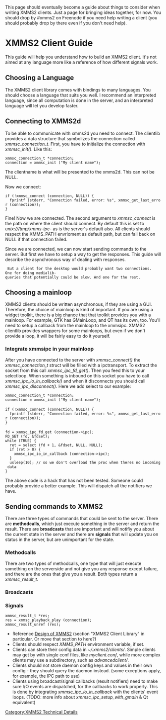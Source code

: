 {{Navbar}}

This page should eventually become a guide about things to consider when writing XMMS2 clients. Just a page for bringing ideas together, for now. You should drop by #xmms2 on Freenode if you need help writing a client (you should probably drop by there even if you don't need help).

= XMMS2 Client Guide =

This guide will help you understand how to build an XMMS2 client. It's not aimed at any language more like a reference of how different signals work.

== Choosing a Language ==
The XMMS2 client library comes with bindings to many languages. You should choose a language that suits you well. I recommend an interpreted language, since all computation is done in the server, and an interpreted language will let you develop faster.

== Connecting to XMMS2d ==
To be able to communicate with xmms2d you need to connect. The clientlib provides a data structure that symbolizes the connection called ''xmmsc_connection_t''. First, you have to initialize the connection with ''xmmsc_init()''. Like this:

 xmmsc_connection_t *connection;
 connection = xmmsc_init ("My client name");

The clientname is what will be presented to the xmms2d. This can not be NULL.

Now we connect:

 if (!xmmsc_connect (connection, NULL)) {
   fprintf (stderr, "Connection failed, error: %s", xmmsc_get_last_error (connection));
 }

Fine! Now we are connected. The second argument to ''xmmsc_connect'' is the path on where the client should connect. By default this is set to ''unix:///tmp/xmms-ipc-<username>'' as is the server's default also. All clients should respect the XMMS_PATH envrioment as default path, but can fall back on NULL if that connection failed. 

Since we are connected, we can now start sending commands to the server. But first we have to setup a way to get the responses. This guide will describe the asynchronous way of dealing with responses.

 <anders_> But a client for the desktop would probably want two connections.
 One for doing medialib-queries that potentially could be slow. And one for the rest.

== Choosing a mainloop ==
XMMS2 clients should be written asynchronous, if they are using a GUI. Therefore, the choice of mainloop is kind of important. If you are using a widget toolkit, there is a big chance that that toolkit provides you with a mainloop. For example, GTK has GMainLoop, and QT has its own, too. You'll need to setup a callback from the mainloop to the xmmsipc. XMMS2 clientlib provides wrappers for some mainloops, but even if we don't provide a loop, it will be fairly easy to do it yourself. 

=== Integrate xmmsipc in your mainloop ===
After you have connected to the server with ''xmmsc_connect()'' the ''xmmsc_connection_t'' struct will be filled with a ipctransport. To extract the socket from this call ''xmmsc_ipc_fd_get()''. Then you feed this to your selectloop. When something is inbound on this socket you have to call ''xmmsc_ipc_io_in_callback()'' and when it disconnects you should call ''xmmsc_ipc_disconnect()''. Here we add select to our example:

 xmmsc_connection_t *connection;
 connection = xmmsc_init ("My client name");
 
 if (!xmmsc_connect (connection, NULL)) {
   fprintf (stderr, "Connection failed, error: %s", xmmsc_get_last_error (connection));
 }
 
 fd = xmmsc_ipc_fd_get (connection->ipc);
 FD_SET (fd, &fdset);
 while (TRUE) {
   ret = select (fd + 1, &fdset, NULL, NULL);
   if (ret > 0) {
     xmmsc_ipc_io_in_callback (connection->ipc);
   }
   usleep(10); // so we don't overload the proc when theres no incoming data
 }

The above code is a hack that has not been tested. Someone could probably provide a better example. This will dispatch all the notifiers we have.

== Sending commands to XMMS2 ==
There are three types of commands that could be sent to the server. There are '''methodcalls''', which just execute something in the server and return the result. There are '''broadcasts''' that are important and will notifiy you about the current state in the server and there are '''signals''' that will update you on status in the server, but are unimportant for the state. 

=== Methodcalls ===
There are two types of methodcalls, one type that will just execute something on the serverside and not give you any response except failure, and there are the ones that give you a result. Both types return a ''xmmsc_result_t''.

=== Broadcasts ===

=== Signals ===

 xmmsc_result_t *res;
 res = xmmsc_playback_play (connection);
 xmmsc_result_unref (res);

* Reference [[Design of XMMS2]] (section "XMMS2 Client Library" in particular. Or move that section to here?)
* Clients should respect ''XMMS_PATH'' environment variable, if set.
* Clients can store their config data in ''~/.xmms2/clients/''. Simple clients may get by with single conf files, like ''myclient.conf'', while more complex clients may use a subdirectory, such as ''advancedclient/''.
* Clients should not store daemon config keys and values in their own config - they should query the daemon instead. (some exceptions apply, for example, the IPC path to use)
* Clients using broadcast/signal callbacks (result notifiers) need to make sure I/O events are dispatched, for the callbacks to work properly. This is done by integrating ''xmmsc_ipc_io_in_callback'' with the clients' event loops. (TODO: more info about ''xmmsc_ipc_setup_with_gmain'' & Qt equivalent)

[[Category:XMMS2 Technical Details]]
